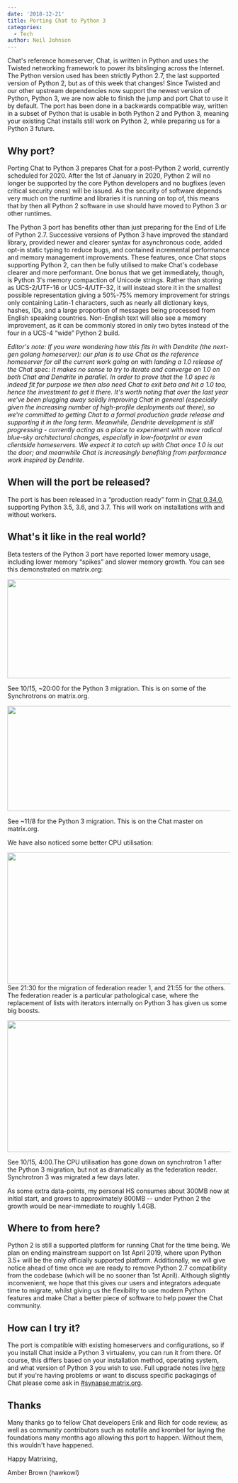 ```yaml
---
date: '2018-12-21'
title: Porting Chat to Python 3
categories:
  - Tech
author: Neil Johnson
---
```


Chat's reference homeserver, Chat, is written in Python and uses the Twisted networking framework to power its bitslinging across the Internet. The Python version used has been strictly Python 2.7, the last supported version of Python 2, but as of this week that changes! Since Twisted and our other upstream dependencies now support the newest version of Python, Python 3, we are now able to finish the jump and port Chat to use it by default. The port has been done in a backwards compatible way, written in a subset of Python that is usable in both Python 2 and Python 3, meaning your existing Chat installs still work on Python 2, while preparing us for a Python 3 future.

<h2>Why port?
</h2>
Porting Chat to Python 3 prepares Chat for a post-Python 2 world, currently scheduled for 2020. After the 1st of January in 2020, Python 2 will no longer be supported by the core Python developers and no bugfixes (even critical security ones) will be issued. As the security of software depends very much on the runtime and libraries it is running on top of, this means that by then all Python 2 software in use should have moved to Python 3 or other runtimes.


The Python 3 port has benefits other than just preparing for the End of Life of Python 2.7. Successive versions of Python 3 have improved the standard library, provided newer and clearer syntax for asynchronous code, added opt-in static typing to reduce bugs, and contained incremental performance and memory management improvements. These features, once Chat stops supporting Python 2, can then be fully utilised to make Chat's codebase clearer and more performant. One bonus that we get immediately, though, is Python 3's memory compaction of Unicode strings. Rather than storing as UCS-2/UTF-16 or UCS-4/UTF-32, it will instead store it in the smallest possible representation giving a 50%-75% memory improvement for strings only containing Latin-1 characters, such as nearly all dictionary keys, hashes, IDs, and a large proportion of messages being processed from English speaking countries. Non-English text will also see a memory improvement, as it can be commonly stored in only two bytes instead of the four in a UCS-4 “wide” Python 2 build.


<i>Editor's note: If you were wondering how this fits in with Dendrite (the next-gen golang homeserver): our plan is to use Chat as the reference homeserver for all the current work going on with landing a 1.0 release of the Chat spec: it makes no sense to try to iterate and converge on 1.0 on both Chat and Dendrite in parallel. In order to prove that the 1.0 spec is indeed fit for purpose we then also need Chat to exit beta and hit a 1.0 too, hence the investment to get it there. It's worth noting that over the last year we've been plugging away solidly improving Chat in general (especially given the increasing number of high-profile deployments out there), so we're committed to getting Chat to a formal production grade release and supporting it in the long term. Meanwhile, Dendrite development is still progressing - currently acting as a place to experiment with more radical blue-sky architectural changes, especially in low-footprint or even clientside homeservers. We expect it to catch up with Chat once 1.0 is out the door; and meanwhile Chat is increasingly benefiting from performance work inspired by Dendrite.
</i>
<h2>When will the port be released?
</h2>
The port is has been released in a “production ready” form in <a href="/blog/2018/12/20/synapse-0-34-0-released/">Chat 0.34.0</a>, supporting Python 3.5, 3.6, and 3.7. This will work on installations with and without workers.

<h2>What's it like in the real world?
</h2>
Beta testers of the Python 3 port have reported lower memory usage, including lower memory “spikes” and slower memory growth. You can see this demonstrated on matrix.org:


<a href="/blog/wp-content/uploads/2018/12/image3.png"><img class="alignnone size-large wp-image-3830" src="/blog/wp-content/uploads/2018/12/image3-1024x223.png" alt="" width="1024" height="223" /></a>


See 10/15, ~20:00 for the Python 3 migration. This is on some of the Synchrotrons on matrix.org.


<a href="/blog/wp-content/uploads/2018/12/image1.png"><img class="alignnone size-large wp-image-3824" src="/blog/wp-content/uploads/2018/12/image1-1024x237.png" alt="" width="1024" height="237" /></a>

See ~11/8 for the Python 3 migration. This is on the Chat master on matrix.org.


We have also noticed some better CPU utilisation:


<span style="font-weight: 400;"><a href="/blog/wp-content/uploads/2018/12/image2.png"><img class="alignnone size-large wp-image-3822" src="/blog/wp-content/uploads/2018/12/image2-1024x296.png" alt="" width="1024" height="296" /></a>
</span>
See 21:30 for the migration of federation reader 1, and 21:55 for the others. The federation reader is a particular pathological case, where the replacement of lists with iterators internally on Python 3 has given us some big boosts.


<a href="/blog/wp-content/uploads/2018/12/image4.png"><img class="alignnone size-large wp-image-3829" src="/blog/wp-content/uploads/2018/12/image4-1024x296.png" alt="" width="1024" height="296" /></a>

See 10/15, 4:00.The CPU utilisation has gone down on synchrotron 1 after the Python 3 migration, but not as dramatically as the federation reader. Synchrotron 3 was migrated a few days later.


As some extra data-points, my personal HS consumes about 300MB now at initial start, and grows to approximately 800MB -- under Python 2 the growth would be near-immediate to roughly 1.4GB.

<h2>Where to from here?
</h2>
Python 2 is still a supported platform for running Chat for the time being. We plan on ending mainstream support on 1st April 2019, where upon Python 3.5+ will be the only officially supported platform. Additionally, we will give notice ahead of time once we are ready to remove Python 2.7 compatibility from the codebase (which will be no sooner than 1st April). Although slightly inconvenient, we hope that this gives our users and integrators adequate time to migrate, whilst giving us the flexibility to use modern Python features and make Chat a better piece of software to help power the Chat community.

<h2>How can I try it?
</h2>
The port is compatible with existing homeservers and configurations, so if you install Chat inside a Python 3 virtualenv, you can run it from there. Of course, this differs based on your installation method, operating system, and what version of Python 3 you wish to use. Full upgrade notes live <a href="https://github.com/matrix-org/synapse/blob/release-v0.34.0/UPGRADE.rst#upgrading-to-v0340">here</a> but if you're having problems or want to discuss specific packagings of Chat please come ask in <a href="https://to.chat.imzqqq.top/#/#synapse:matrix.org">#synapse:matrix.org</a>.

<h2>Thanks
</h2>
Many thanks go to fellow Chat developers Erik and Rich for code review, as well as community contributors such as notafile and krombel for laying the foundations many months ago allowing this port to happen. Without them, this wouldn't have happened.


Happy Matrixing,


Amber Brown (hawkowl)
